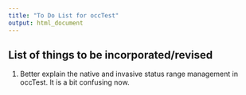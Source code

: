 ```yaml
---
title: "To Do List for occTest"
output: html_document
---
```


## List of things to be incorporated/revised

1. Better explain the native and invasive status range management in occTest. It is a bit confusing now.









